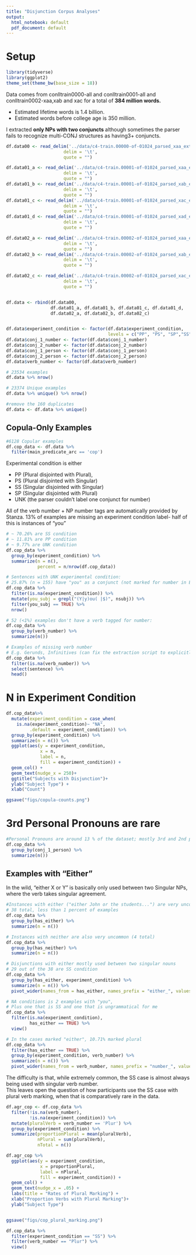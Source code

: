 ```yaml
---
title: "Disjunction Corpus Analyses"
output:
  html_notebook: default
  pdf_document: default
---
```


# Setup

```r
library(tidyverse)
library(ggplot2)
theme_set(theme_bw(base_size = 18))
```
Data comes from conlltrain0000-all and conlltrain0001-all and conlltrain0002-xaa,xab and xac for a total of **384 million words.**

- Estimated lifetime words is 1.4 billion.
- Estimated words before college age is 350 million. 

I extracted **only NPs with two conjuncts ** although sometimes the parser fails to recognize multi-CONJ structures as having3+ conjuncts.
```r


df.data00 <- read_delim('../data/c4-train.00000-of-01024_parsed_xaa_extracted-disjunctions.tsv', 
                      delim = '\t',
                      quote = "")

df.data01_a <- read_delim('../data/c4-train.00001-of-01024_parsed_xaa_extracted-disjunctions.tsv', 
                      delim = '\t',
                      quote = "")
df.data01_b <- read_delim('../data/c4-train.00001-of-01024_parsed_xab_extracted-disjunctions.tsv', 
                      delim = '\t',
                      quote = "")
df.data01_c <- read_delim('../data/c4-train.00001-of-01024_parsed_xac_extracted-disjunctions.tsv', 
                      delim = '\t',
                      quote = "")
df.data01_d <- read_delim('../data/c4-train.00001-of-01024_parsed_xad_extracted-disjunctions.tsv', 
                      delim = '\t',
                      quote = "")

df.data02_a <- read_delim('../data/c4-train.00002-of-01024_parsed_xaa_extracted-disjunctions.tsv', 
                      delim = '\t',
                      quote = "")
df.data02_b <- read_delim('../data/c4-train.00002-of-01024_parsed_xab_extracted-disjunctions.tsv', 
                      delim = '\t',
                      quote = "")

df.data02_c <- read_delim('../data/c4-train.00002-of-01024_parsed_xac_extracted-disjunctions.tsv', 
                      delim = '\t',
                      quote = "")


df.data <- rbind(df.data00, 
                 df.data01_a, df.data01_b, df.data01_c, df.data01_d,
                 df.data02_a, df.data02_b, df.data02_c)


df.data$experiment_condition <- factor(df.data$experiment_condition, 
                                       levels = c("PP", "PS", "SP","SS"))
df.data$conj_1_number <- factor(df.data$conj_1_number)
df.data$conj_2_number <- factor(df.data$conj_2_number)
df.data$conj_1_person <- factor(df.data$conj_1_person)
df.data$conj_2_person <- factor(df.data$conj_2_person)
df.data$verb_number <- factor(df.data$verb_number)

# 23534 examples
df.data %>% nrow()

# 23374 Unique examples
df.data %>% unique() %>% nrow()

#remove the 160 duplicates
df.data <- df.data %>% unique()

```

## Copula-Only Examples

```r
#6128 Copular examples 
df.cop_data <- df.data %>% 
  filter(main_predicate_arc == 'cop')
```

Experimental condition is either

-   PP (Plural disjointed with Plural),
-   PS (Plural disjointed with Singular)
-   SS (Singular disjointed with Singular)
-   SP (Singular disjointed with Plural)
-   UNK (the parser couldn't label one conjunct for number)

All of the verb number + NP number tags are automatically provided by Stanza. 
13% of examples are missing an experiment condition label- half of this is 
instances of "you" 
```r
# ~ 70.26% are SS condition
# ~ 11.81% are PP condition
# ~ 9.77% are UNK condition
df.cop_data %>% 
  group_by(experiment_condition) %>% 
  summarize(n = n(), 
            percent = n/nrow(df.cop_data))

# Sentences with UNK experimental condition:  
# 25.87% (n = 155) have "you" as a conjunct (not marked for number in English)
df.cop_data %>% 
  filter(is.na(experiment_condition)) %>% 
  mutate(you_subj = grepl("(Y|y)ou( |$)", nsubj)) %>%
  filter(you_subj == TRUE) %>% 
  nrow()
```


```r
# 52 (<1%) examples don't have a verb tagged for number: 
df.cop_data %>% 
  group_by(verb_number) %>% 
  summarize(n())

# Examples of missing verb number
# E.g. Gerunds, Infinitives (can fix the extraction script to explicitly exclude these)
df.cop_data %>% 
  filter(is.na(verb_number)) %>% 
  select(sentence) %>% 
  head()

```
# N in Experiment Condition 
```r
df.cop_data%>% 
  mutate(experiment_condition = case_when(
    is.na(experiment_condition)~ "NA", 
         .default = experiment_condition)) %>% 
  group_by(experiment_condition) %>% 
  summarize(n = n()) %>% 
  ggplot(aes(y = experiment_condition, 
             x = n, 
             label = n,
             fill = experiment_condition)) + 
  geom_col() + 
  geom_text(nudge_x = 250)+
  ggtitle("Subjects with Disjunction")+
  ylab("Subject Type") + 
  xlab("Count")

ggsave("figs/copula-counts.png")
```

# 3rd Personal Pronouns are rare
```r
#Personal Pronouns are around 13 % of the dataset; mostly 3rd and 2nd person 
df.cop_data %>% 
  group_by(conj_1_person) %>% 
  summarize(n())
```

## Examples with "Either"

In the wild, "either X or Y" is basically only used between two Singular NPs, where the verb takes singular agreement.

```r
#Instances with either ("either John or the students...") are very uncommon: 
# 38 total, less than 1 percent of examples
df.cop_data %>%
  group_by(has_either) %>% 
  summarize(n = n())

# Instances with neither are also very uncommon (4 total)
df.cop_data %>%
  group_by(has_neither) %>% 
  summarize(n = n())

# Disjunctions with either mostly used between two singular nouns
# 29 out of the 38 are SS condition 
df.cop_data %>%
  group_by(has_either, experiment_condition) %>% 
  summarize(n = n()) %>% 
  pivot_wider(names_from = has_either, names_prefix = "either_", values_from = n)

# NA conditions is 2 examples with "you", 
# Plus one that is SS and one that is ungrammatical for me 
df.cop_data %>%
  filter(is.na(experiment_condition), 
         has_either == TRUE) %>% 
  view()

# In the cases marked "either", 10.71% marked plural 
df.cop_data %>%
  filter(has_either == TRUE) %>% 
  group_by(experiment_condition, verb_number) %>% 
  summarize(n = n()) %>% 
  pivot_wider(names_from = verb_number, names_prefix = "number_", values_from = n)

```

The difficulty is that, while extremely common, the SS case is almost always being used with singular verb number.  
This leaves open the question of how participants use the SS case with plural verb marking, when that is comparatively rare in the data. 
```r
df.agr_cop <- df.cop_data %>% 
  filter(!is.na(verb_number), 
         !is.na(experiment_condition)) %>% 
  mutate(pluralVerb = verb_number == 'Plur') %>%
  group_by(experiment_condition) %>% 
  summarize(proportionPlural = mean(pluralVerb), 
            nPlural = sum(pluralVerb), 
            nTotal = n())

df.agr_cop %>% 
  ggplot(aes(y = experiment_condition, 
             x = proportionPlural, 
             label = nPlural, 
             fill = experiment_condition)) + 
  geom_col() + 
  geom_text(nudge_x = .05) + 
  labs(title = "Rates of Plural Marking") + 
  xlab("Proportion Verbs with Plural Marking")+ 
  ylab("Subject Type")


ggsave("figs/cop_plural_marking.png")
```

```r
df.cop_data %>% 
  filter(experiment_condition == "SS") %>% 
  filter(verb_number == "Plur") %>% 
  view()

```